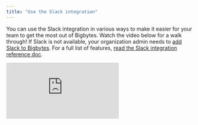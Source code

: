 ```yaml
---
title: "Use the Slack integration"
---
```


You can use the Slack integration in various ways to make it easier for your team to get the most out of Bigbytes. Watch the video below for a walk through! If Slack is not available, your organization admin needs to [add Slack to Bigbytes](/guides/adding-slack-integration). For a full list of features, [read the Slack integration reference doc](/references/slack-integration).

<iframe src="https://cdn.loom.com/sessions/thumbnails/5ba2d4b3ad8445b18e1ad233a4c0f930-12816b3041afa6f8.mp4" frameborder="0" webkitallowfullscreen mozallowfullscreen allowfullscreen style={{ width: '100%', height: '400px' }} ></iframe>
